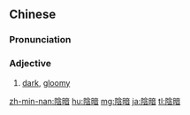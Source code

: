 {{also|阴暗}}
==Chinese==
{{zh-forms|s=阴暗}}

===Pronunciation===
{{zh-pron
|m=yīn'àn
|c=jam1 am3
|h=pfs=yîm-am
|mn=qz,tw,xm,zz:im-àm
|cat=a
}}

===Adjective===
{{zh-adj}}

# [[dark]], [[gloomy]]

{{zh-cat|Advanced}}

[[zh-min-nan:陰暗]]
[[hu:陰暗]]
[[mg:陰暗]]
[[ja:陰暗]]
[[tl:陰暗]]
